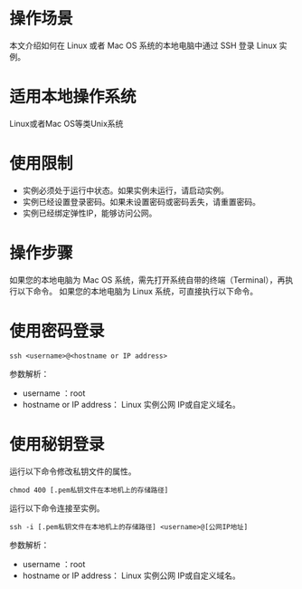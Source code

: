# 操作场景
本文介绍如何在 Linux 或者 Mac OS 系统的本地电脑中通过 SSH 登录 Linux 实例。

# 适用本地操作系统
Linux或者Mac OS等类Unix系统	

# 使用限制
- 实例必须处于运行中状态。如果实例未运行，请启动实例。
- 实例已经设置登录密码。如果未设置密码或密码丢失，请重置密码。
- 实例已经绑定弹性IP，能够访问公网。

# 操作步骤

如果您的本地电脑为 Mac OS 系统，需先打开系统自带的终端（Terminal），再执行以下命令。
如果您的本地电脑为 Linux 系统，可直接执行以下命令。


# **使用密码登录**

```
ssh <username>@<hostname or IP address>
```
参数解析：
- username ：root
- hostname or IP address：  Linux 实例公网 IP或自定义域名。

# **使用秘钥登录**

运行以下命令修改私钥文件的属性。


```
chmod 400 [.pem私钥文件在本地机上的存储路径]
```

运行以下命令连接至实例。

```
ssh -i [.pem私钥文件在本地机上的存储路径] <username>@[公网IP地址]
```

参数解析：
- username ：root
- hostname or IP address：  Linux 实例公网 IP或自定义域名。